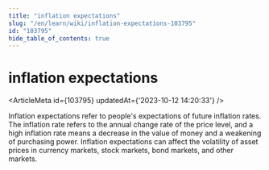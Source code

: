 ```yaml
---
title: "inflation expectations"
slug: "/en/learn/wiki/inflation-expectations-103795"
id: "103795"
hide_table_of_contents: true
---
```



# inflation expectations

<ArticleMeta id={103795} updatedAt={'2023-10-12 14:20:33'} />
<div className='border-solid border-b border-t-0 my-4 border-[var(--ifm-color-gray-300)]' />

Inflation expectations refer to people's expectations of future inflation rates. The inflation rate refers to the annual change rate of the price level, and a high inflation rate means a decrease in the value of money and a weakening of purchasing power. Inflation expectations can affect the volatility of asset prices in currency markets, stock markets, bond markets, and other markets.
